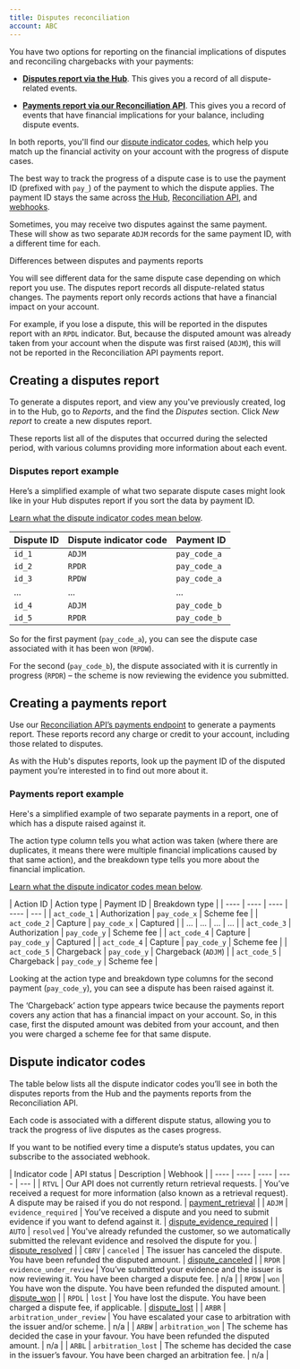 ```yaml
---
title: Disputes reconciliation
account: ABC
---
```



You have two options for reporting on the financial implications of disputes and reconciling chargebacks with your payments:

*   **[Disputes report via the Hub](#Disputesreconciliation-disputesreport)**. This gives you a record of all dispute-related events.
    
*   **[Payments report via our Reconciliation API](#Disputesreconciliation-paymentsreport)**. This gives you a record of events that have financial implications for your balance, including dispute events.
    

In both reports, you'll find our [dispute indicator codes](#Disputesreconciliation-indicatorcodes), which help you match up the financial activity on your account with the progress of dispute cases.

The best way to track the progress of a dispute case is to use the payment ID (prefixed with `pay_`) of the payment to which the dispute applies. The payment ID stays the same across [the Hub](/display/DOCS/The+Hub), [Reconciliation API](/display/DOCS/Reconciliation+API), and [webhooks](/display/DOCS/Webhooks).

Sometimes, you may receive two disputes against the same payment. These will show as two separate `ADJM` records for the same payment ID, with a different time for each.

Differences between disputes and payments reports

You will see different data for the same dispute case depending on which report you use. The disputes report records all dispute-related status changes. The payments report only records actions that have a financial impact on your account.

For example, if you lose a dispute, this will be reported in the disputes report with an `RPDL` indicator. But, because the disputed amount was already taken from your account when the dispute was first raised (`ADJM`), this will not be reported in the Reconciliation API payments report.

Creating a disputes report 
---------------------------

To generate a disputes report, and view any you've previously created, log in to the Hub, go to _Reports_, and the find the _Disputes_ section. Click _New report_ to create a new disputes report.

These reports list all of the disputes that occurred during the selected period, with various columns providing more information about each event.

### Disputes report example

Here’s a simplified example of what two separate dispute cases might look like in your Hub disputes report if you sort the data by payment ID.

[Learn what the dispute indicator codes mean below](#Disputesreconciliation-indicatorcodes).

| Dispute ID | Dispute indicator code | Payment ID |
| ---- | ---- | ---- |
| `id_1` | `ADJM` | `pay_code_a` |
| `id_2` | `RPDR` | `pay_code_a` |
| `id_3` | `RPDW` | `pay_code_a` |
| ... | ... | ... |
| `id_4` | `ADJM` | `pay_code_b` |
| `id_5` | `RPDR` | `pay_code_b` |

So for the first payment (`pay_code_a`), you can see the dispute case associated with it has been won (`RPDW`).

For the second (`pay_code_b`), the dispute associated with it is currently in progress (`RPDR`) – the scheme is now reviewing the evidence you submitted.

Creating a payments report 
---------------------------

Use our [Reconciliation API’s payments endpoint](https://docs.checkout.com/reporting-and-insights/reconciliation-api/payments-endpoint) to generate a payments report. These reports record any charge or credit to your account, including those related to disputes.

As with the Hub's disputes reports, look up the payment ID of the disputed payment you’re interested in to find out more about it.

### Payments report example

Here's a simplified example of two separate payments in a report, one of which has a dispute raised against it.

The action type column tells you what action was taken (where there are duplicates, it means there were multiple financial implications caused by that same action), and the breakdown type tells you more about the financial implication.

[Learn what the dispute indicator codes mean below](#Disputesreconciliation-indicatorcodes).

| Action ID | Action type | Payment ID | Breakdown type |
| ---- | ---- | ---- | ---- | --- |
| `act_code_1` | Authorization | `pay_code_x` | Scheme fee |
| `act_code_2` | Capture | `pay_code_x` | Captured |
| ... | ... | ... | ... |
| `act_code_3` | Authorization | `pay_code_y` | Scheme fee |
| `act_code_4` | Capture | `pay_code_y` | Captured |
| `act_code_4` | Capture | `pay_code_y` | Scheme fee |
| `act_code_5` | Chargeback | `pay_code_y` | Chargeback (`ADJM`) |
| `act_code_5` | Chargeback | `pay_code_y` | Scheme fee |

Looking at the action type and breakdown type columns for the second payment (`pay_code_y`), you can see a dispute has been raised against it.

The ‘Chargeback’ action type appears twice because the payments report covers any action that has a financial impact on your account. So, in this case, first the disputed amount was debited from your account, and then you were charged a scheme fee for that same dispute.

Dispute indicator codes 
------------------------

The table below lists all the dispute indicator codes you’ll see in both the disputes reports from the Hub and the payments reports from the Reconciliation API.

Each code is associated with a different dispute status, allowing you to track the progress of live disputes as the cases progress.

If you want to be notified every time a dispute’s status updates, you can subscribe to the associated webhook.

| Indicator code | API status | Description | Webhook |
| ---- | ---- | ---- | ---- | --- |
| `RTVL` | Our API does not currently return retrieval requests. | You’ve received a request for more information (also known as a retrieval request). A dispute may be raised if you do not respond. | [payment\_retrieval](/display/DOCS/payment_retrieval) |
| `ADJM` | `evidence_required` | You’ve received a dispute and you need to submit evidence if you want to defend against it. | [dispute\_evidence\_required](/display/DOCS/dispute_evidence_required) |
| `AUTO` | `resolved` | You've already refunded the customer, so we automatically submitted the relevant evidence and resolved the dispute for you. | [dispute\_resolved](/display/DOCS/dispute_resolved) |
| `CBRV` | `canceled` | The issuer has canceled the dispute. You have been refunded the disputed amount. | [dispute\_canceled](/display/DOCS/dispute_canceled) |
| `RPDR` | `evidence_under_review` | You’ve submitted your evidence and the issuer is now reviewing it. You have been charged a dispute fee. | n/a |
| `RPDW` | `won` | You have won the dispute. You have been refunded the disputed amount. | [dispute\_won](/display/DOCS/dispute_won) |
| `RPDL` | `lost` | You have lost the dispute. You have been charged a dispute fee, if applicable. | [dispute\_lost](/display/DOCS/dispute_lost) |
| `ARBR` | `arbitration_under_review` | You have escalated your case to arbitration with the issuer and/or scheme. | n/a |
| `ARBW` | `arbitration_won` | The scheme has decided the case in your favour. You have been refunded the disputed amount. | n/a |
| `ARBL` | `arbitration_lost` | The scheme has decided the case in the issuer’s favour. You have been charged an arbitration fee. | n/a |




